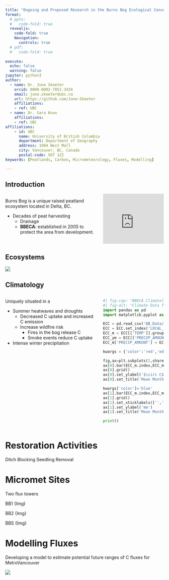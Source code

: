 ```yaml
---
title: "Ongoing and Proposed Research in the Burns Bog Ecological Conservancy Area"
format:
  # pptx:
  #   code-fold: true
  revealjs:
    code-fold: true
    Navigation:
      controls: true
  # pdf:
  #   code-fold: true
  
execute:
  echo: false
  warning: false
jupyter: python3
author:
  - name: Dr. June Skeeter
    orcid: 0000-0002-7051-343X
    email: june.skeeter@ubc.ca
    url: https://github.com/June-Skeeter
    affiliations:
    - ref: UBC
  - name: Dr. Sara Knox
    affiliations:
    - ref: UBC
affiliations:
    - id: UBC
      name: University of British Columbia
      department: Department of Geography
      address: 1984 West Mall
      city: Vancouver, BC, Canada
      postal-code: V6T 1Z2
keywords: [Peatlands, Carbon, Micrometeorology, Fluxes, Modelling]

---
```


## Introduction

:::: {.columns}

::: {.column width="60%"}

Burns Bog is a unique raised peatland ecosystem located in Delta, BC.

* Decades of peat harvesting
  * Drainage 
  * **BBECA**: established in 2005 to protect the area from development.

:::

::: {.column width="40%"}

<div style="overflow: hidden;
  padding-top: 75%;
  position: relative">
  <iframe src="https://ubc-micromet.github.io/FieldSiteMaps/" title="Processes" scrolling="no" frameborder="0"
    style="border: 0;
   height: 100%;
   left: 0;
   position: absolute;
   top: 0;
   width: 100%;">
   <p>Your browser does not support iframes.</p>
 </iframe>
</div>

:::
::::


## Ecosystems

![](images/EcosystemMap.png)


## Climatology

:::: {.columns}

::: {.column width="60%"}

Uniquely situated in a 

* Summer heatwaves and droughts
  * Decreased C uptake and increased C emission
  * Increase wildfire risk
    * Fires in the bog release C
    * Smoke events reduce C uptake 
* Intense winter precipitation

:::

::: {.column width="40%"}

```python
#| fig-cap: "BBECA Climatology"
#| fig-alt: "Climate Data from the BBECA Envrionment Canada Weather Station (2010 - 2022)"
import pandas as pd
import matplotlib.pyplot as plt

ECC = pd.read_csv('BB_Data/DELTA BURNS BOG.csv',parse_dates=['LOCAL_DATE'],low_memory=False)
ECC = ECC.set_index('LOCAL_DATE')
ECC_m = ECC[['TEMP']].groupby(ECC.index.month).mean()
ECC_ym = ECC[['PRECIP_AMOUNT']].resample('m').sum()
ECC_m['PRECIP_AMOUNT'] = ECC_ym.groupby(ECC_ym.index.month).mean()

kwargs = {'color':'red','edgecolor':'k'}

fig,ax=plt.subplots(2,sharex=True)
ax[0].bar(ECC_m.index,ECC_m['TEMP'],**kwargs)
ax[0].grid()
ax[0].set_ylabel('$\circ C$')
ax[0].set_title('Mean Monthly Air Temperature')

kwargs['color']='blue'
ax[1].bar(ECC_m.index,ECC_m['PRECIP_AMOUNT'],**kwargs)
ax[1].grid()
ax[1].set_xticklabels(['','Feb','Apr','Jun','Aug','Oct','Dec'])
ax[1].set_ylabel('mm')
ax[1].set_title('Mean Monthly Precipitation')

print()

```

:::
::::




<!-- 
:::: {.columns}

::: {.column width="50%"}

## Climatology -->

<!-- 
 -->
<!-- 
:::

::: {.column width="50%"}

## Climate Change

:::


:::: -->


# Restoration Activities

Ditch Blocking
Seedling Removal

# Micromet Sites

Two flux towers

BB1 
{Img}

BB2
{Img}

BBS
{Img}

# Modelling Fluxes

Developing a model to estimate potential future ranges of C fluxes for MetroVancouver

![](images/Models.drawio.png)